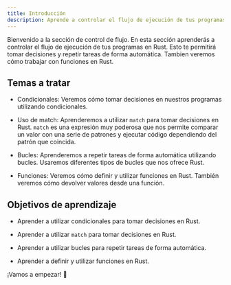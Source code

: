 ```yaml
---
title: Introducción
description: Aprende a controlar el flujo de ejecución de tus programas en Rust con condicionales y bucles.
---
```


Bienvenido a la sección de control de flujo. En esta sección aprenderás a controlar el flujo de ejecución de tus programas en Rust. Esto te permitirá tomar decisiones y repetir tareas de forma automática. Tambien veremos cómo trabajar con funciones en Rust.

## Temas a tratar

- Condicionales: Veremos cómo tomar decisiones en nuestros programas utilizando condicionales.

- Uso de match: Aprenderemos a utilizar `match` para tomar decisiones en Rust. `match` es una expresión muy poderosa que nos permite comparar un valor con una serie de patrones y ejecutar código dependiendo del patrón que coincida.

- Bucles: Aprenderemos a repetir tareas de forma automática utilizando bucles. Usaremos diferentes tipos de bucles que nos ofrece Rust.

- Funciones: Veremos cómo definir y utilizar funciones en Rust. También veremos cómo devolver valores desde una función.

## Objetivos de aprendizaje

- Aprender a utilizar condicionales para tomar decisiones en Rust.

- Aprender a utilizar `match` para tomar decisiones en Rust.

- Aprender a utilizar bucles para repetir tareas de forma automática.

- Aprender a definir y utilizar funciones en Rust.

¡Vamos a empezar! 🚀


